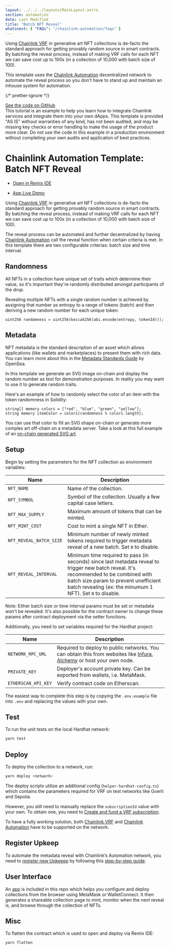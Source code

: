 ```yaml
---
layout: ../../../layouts/MainLayout.astro
section: automation
date: Last Modified
title: "Batch NFT Reveal"
whatsnext: { "FAQs": "/chainlink-automation/faqs" }
---
```



Using [Chainlink VRF](https://docs.chain.link/vrf/v2/introduction/) in generative art NFT collections is de-facto the standard approach for getting provably random source in smart contracts. By batching the reveal process, instead of making VRF calls for each NFT we can save cost up to 100x (in a collection of 10,000 with batch size of 100).

This template uses the [Chainlink Automation](https://automation.chain.link) decentralized network to automate the reveal process so you don't have to stand up and maintain an inhouse system for automation.

{/* prettier-ignore */}
<div class="remix-callout">
  <a href="https://github.com/smartcontractkit/chainlink-automation-templates/tree/main/batch-nft-reveal">See the code on GitHub</a>
</div>

<Aside type="caution" title="Disclaimer">
  This tutorial is an example to help you learn how to integrate Chainlink services and integrate them into your own
  dApps. This template is provided "AS IS" without warranties of any kind, has not been audited, and may be missing key
  checks or error handling to make the usage of the product more clear. Do not use the code in this example in a
  production environment without completing your own audits and application of best practices.
</Aside>

# Chainlink Automation Template: Batch NFT Reveal

- [Open in Remix IDE](https://remix.ethereum.org/#url=https://github.com/hackbg/chainlink-automation-templates/batch-nft-reveal/flatten/NFTCollection.flat.sol)

- [App Live Demo](https://automation.chainlink-demo.app)

Using [Chainlink VRF](https://docs.chain.link/vrf/v2/introduction/) in generative art NFT collections is de-facto the standard approach for getting provably random source in smart contracts. By batching the reveal process, instead of making VRF calls for each NFT we can save cost up to 100x (in a collection of 10,000 with batch size of 100).

The reveal process can be automated and further decentralized by having [Chainlink Automation](https://automation.chain.link) call the reveal function when certain criteria is met. In this template there are two configurable criterias: batch size and time interval.

## Randomness

All NFTs in a collection have unique set of traits which determine their value, so it's important they're randomly distributed amongst participants of the drop.

Revealing multiple NFTs with a single random number is achieved by assigning that number as entropy to a range of tokens (batch) and then deriving a new random number for each unique token:

```solidity
uint256 randomness = uint256(keccak256(abi.encode(entropy, tokenId)));
```

## Metadata

NFT metadata is the standard description of an asset which allows applications (like wallets and marketplaces) to present them with rich data. You can learn more about this in the [Metadata Standards Guide](https://docs.opensea.io/docs/metadata-standards) by OpenSea.

In this template we generate an SVG image on-chain and display the random number as text for demonstration purposes. In reality you may want to use it to generate random traits.

Here's an example of how to randomly select the color of an item with the token randomness in Solidity:

```solidity
string[] memory colors = ["red", "blue", "green", "yellow"];
string memory itemColor = colors[randomness % colors.length];
```

You can use that color to fill an SVG shape on-chain or generate more complex art off-chain on a metadata server. Take a look at this full example of an [on-chain generated SVG art](https://github.com/hackbg/chainlink-fullstack/blob/main/packages/hardhat/contracts/RandomSVG.sol).

## Setup

Begin by setting the parameters for the NFT collection as environment variables:

| Name                     | Description                                                                                                                                                                                                                                  |
| ------------------------ | -------------------------------------------------------------------------------------------------------------------------------------------------------------------------------------------------------------------------------------------- |
| `NFT_NAME `              | Name of the collection.                                                                                                                                                                                                                      |
| `NFT_SYMBOL `            | Symbol of the collection. Usually a few capital case letters.                                                                                                                                                                                |
| `NFT_MAX_SUPPLY `        | Maximum amount of tokens that can be minted.                                                                                                                                                                                                 |
| `NFT_MINT_COST `         | Cost to mint a single NFT in Ether.                                                                                                                                                                                                          |
| `NFT_REVEAL_BATCH_SIZE ` | Minimum number of newly minted tokens required to trigger metadata reveal of a new batch. Set `0` to disable.                                                                                                                                |
| `NFT_REVEAL_INTERVAL `   | Minimum time required to pass (in seconds) since last metadata reveal to trigger new batch reveal. It's recommended to be combined with batch size param to prevent unefficient batch revealing (ex: the minumum 1 NFT). Set `0` to disable. |

Note: Either batch size or time interval params must be set or metadata won't be revealed. It's also possible for the contract owner to change these params after contract deployment via the setter functions.

Additionally, you need to set variables required for the Hardhat project:

| Name                | Description                                                                                                                                                          |
| ------------------- | -------------------------------------------------------------------------------------------------------------------------------------------------------------------- |
| `NETWORK_RPC_URL`   | Required to deploy to public networks. You can obtain this from websites like [Infura](https://infura.io), [Alchemy](https://www.alchemy.com) or host your own node. |
| `PRIVATE_KEY`       | Deployer's account private key. Can be exported from wallets, i.e. MetaMask.                                                                                         |
| `ETHERSCAN_API_KEY` | Verify contract code on Etherscan.                                                                                                                                   |

The easiest way to complete this step is by copying the `.env.example` file into `.env` and replacing the values with your own.

## Test

To run the unit tests on the local Hardhat network:

```bash
yarn test
```

## Deploy

To deploy the collection to a network, run:

```bash
yarn deploy <network>
```

The deploy scripts utilize an additional config (`helper-hardhat-config.ts`) which contains the parameters required for VRF on test networks like Goerli and Sepolia.

However, you still need to manually replace the `subscriptionId` value with your own. To obtain one, you need to [Create and fund a VRF subscription](https://docs.chain.link/docs/vrf/v2/subscription/ui/).

To have a fully working solution, both [Chainlink VRF](https://docs.chain.link/docs/vrf-contracts/) and [Chainlink Automation](https://docs.chain.link/docs/chainlink-automation/supported-networks/) have to be supported on the network.

## Register Upkeep

To automate the metadata reveal with Chainlink’s Automation network, you need to [register new Upkeeep](https://automation.chain.link/new) by following this [step-by-step guide](https://docs.chain.link/docs/chainlink-automation/register-upkeep/).

## User Interface

An [app](/app) is included in this repo which helps you configure and deploy collections from the browser using MetaMask or WalletConnect. It then generates a shareable collection page to mint, monitor when the next reveal is, and browse through the collection of NFTs.

## Misc

To flatten the contract which is used to open and deploy via Remix IDE:

```bash
yarn flatten
```
